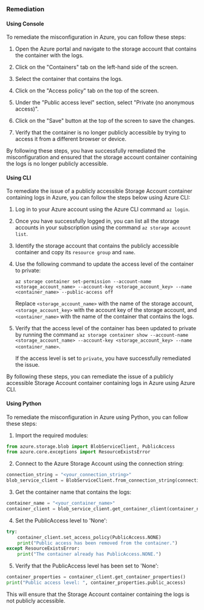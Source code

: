 ### Remediation

#### Using Console

To remediate the misconfiguration in Azure, you can follow these steps:

1. Open the Azure portal and navigate to the storage account that contains the container with the logs.

2. Click on the "Containers" tab on the left-hand side of the screen.

3. Select the container that contains the logs.

4. Click on the "Access policy" tab on the top of the screen.

5. Under the "Public access level" section, select "Private (no anonymous access)".

6. Click on the "Save" button at the top of the screen to save the changes.

7. Verify that the container is no longer publicly accessible by trying to access it from a different browser or device.

By following these steps, you have successfully remediated the misconfiguration and ensured that the storage account container containing the logs is no longer publicly accessible.

#### Using CLI

To remediate the issue of a publicly accessible Storage Account container containing logs in Azure, you can follow the steps below using Azure CLI:

1. Log in to your Azure account using the Azure CLI command `az login`.

2. Once you have successfully logged in, you can list all the storage accounts in your subscription using the command `az storage account list`.

3. Identify the storage account that contains the publicly accessible container and copy its `resource group` and `name`.

4. Use the following command to update the access level of the container to private: 

   `az storage container set-permission --account-name <storage_account_name> --account-key <storage_account_key> --name <container_name> --public-access off`

   Replace `<storage_account_name>` with the name of the storage account, `<storage_account_key>` with the account key of the storage account, and `<container_name>` with the name of the container that contains the logs.

5. Verify that the access level of the container has been updated to private by running the command `az storage container show --account-name <storage_account_name> --account-key <storage_account_key> --name <container_name>`.

   If the access level is set to `private`, you have successfully remediated the issue. 

By following these steps, you can remediate the issue of a publicly accessible Storage Account container containing logs in Azure using Azure CLI.

#### Using Python

To remediate the misconfiguration in Azure using Python, you can follow these steps:

1. Import the required modules:

```python
from azure.storage.blob import BlobServiceClient, PublicAccess
from azure.core.exceptions import ResourceExistsError
```

2. Connect to the Azure Storage Account using the connection string:

```python
connection_string = "<your_connection_string>"
blob_service_client = BlobServiceClient.from_connection_string(connection_string)
```

3. Get the container name that contains the logs:

```python
container_name = "<your_container_name>"
container_client = blob_service_client.get_container_client(container_name)
```

4. Set the PublicAccess level to 'None':

```python
try:
    container_client.set_access_policy(PublicAccess.NONE)
    print("Public access has been removed from the container.")
except ResourceExistsError:
    print("The container already has PublicAccess.NONE.")
```

5. Verify that the PublicAccess level has been set to 'None':

```python
container_properties = container_client.get_container_properties()
print("Public access level: ", container_properties.public_access)
```

This will ensure that the Storage Account container containing the logs is not publicly accessible.

